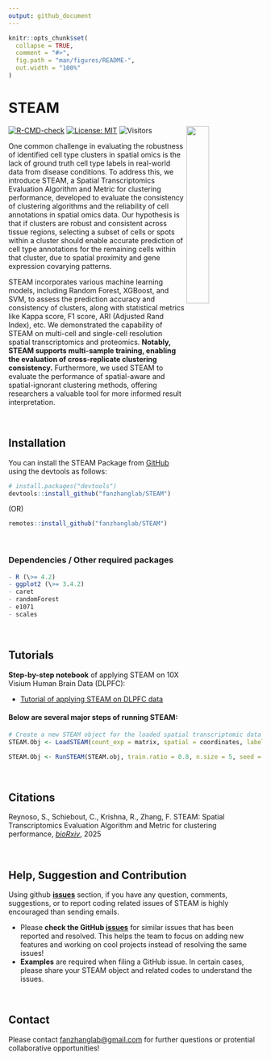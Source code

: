 ```yaml
---
output: github_document
---
```


```r
knitr::opts_chunk$set(
  collapse = TRUE,
  comment = "#>",
  fig.path = "man/figures/README-",
  out.width = "100%"
)
```


# STEAM 

<!-- badges: start -->
[![R-CMD-check](https://github.com/fanzhanglab/STEAM/actions/workflows/check-standard.yaml/badge.svg)](https://github.com/fanzhanglab/STEAM/actions/workflows/check-standard.yaml)
[![License: MIT](https://img.shields.io/badge/License-MIT-yellow.svg)](https://opensource.org/licenses/MIT) 
![Visitors](https://api.visitorbadge.io/api/visitors?path=https%3A%2F%2Fgithub.com%2Ffanzhanglab%2FSTEAM-v2&label=%23Visits&labelColor=%23000000&countColor=%2300c00B&style=plastic)
<img width="30%" align = "right" src="https://github.com/fanzhanglab/STEAM/blob/alpha/media/STEAM_logo.png">
<!-- badges: end -->
<p align = "justify">

One common challenge in evaluating the robustness of identified cell type clusters in spatial omics is the lack of ground truth cell type labels in real-world data from disease conditions. To address this, we introduce STEAM, a Spatial Transcriptomics Evaluation Algorithm and Metric for clustering performance, developed to evaluate the consistency of clustering algorithms and the reliability of cell annotations in spatial omics data. Our hypothesis is that if clusters are robust and consistent across tissue regions, selecting a subset of cells or spots within a cluster should enable  accurate prediction of cell type annotations for the remaining cells within that cluster, due to spatial proximity and gene expression covarying patterns. 

STEAM incorporates various machine learning models, including Random Forest, XGBoost, and SVM, to assess the prediction accuracy and consistency of clusters, along with statistical metrics like Kappa score, F1 score, ARI (Adjusted Rand Index), etc. We demonstrated the capability of STEAM on multi-cell and single-cell resolution spatial transcriptomics and proteomics. **Notably,  STEAM supports multi-sample training, enabling the evaluation of cross-replicate clustering consistency.** Furthermore, we used STEAM to evaluate the performance of spatial-aware and spatial-ignorant clustering methods, offering researchers a valuable tool for more informed result interpretation.
</p>


<!-- <img width="100%" align = "center" src="https://github.com/fanzhanglab/STEAM/blob/main/man/figures/Figure1.png"> -->

</br>

## Installation

You can install the STEAM Package from
[GitHub](https://github.com/fanzhanglab/STEAM/) using the devtools as
follows:

``` r
# install.packages("devtools")
devtools::install_github("fanzhanglab/STEAM")
```
(OR)

``` r
remotes::install_github("fanzhanglab/STEAM")
```
<br/>

### Dependencies / Other required packages

``` r
- R (\>= 4.2)
- ggplot2 (\>= 3.4.2)
- caret
- randomForest
- e1071
- scales
```
<br/>

## Tutorials

**Step-by-step notebook** of applying STEAM on 10X Visium Human Brain Data (DLPFC):

- <a href="https://htmlpreview.github.io/?https://github.com/fanzhanglab/STEAM/blob/main/vignettes/Tutorial_STEAM_DLPFC.html"> Tutorial of applying STEAM on DLPFC data </a>


#### Below are several major steps of running STEAM:

``` r
# Create a new STEAM object for the loaded spatial transcriptomic data
STEAM.Obj <- LoadSTEAM(count_exp = matrix, spatial = coordinates, labels = labels, Seurat.obj = NULL)
```

``` r
STEAM.Obj <- RunSTEAM(STEAM.obj, train.ratio = 0.8, n.size = 5, seed = 123, cv.folds = 10, cv.repeats = 3, trainval.ratio = 0.8, model = "rf", n.tree = 500, kernel = 'linear', train.folder.name = 'train.out', allowParallel = FALSE)

```

<br/>

## Citations

Reynoso, S., Schiebout, C., Krishna, R., Zhang, F. STEAM: Spatial Transcriptomics Evaluation Algorithm and Metric for clustering performance, [*bioRxiv*](link), 2025

<br/>

## Help, Suggestion and Contribution

Using github [**issues**](https://github.com/fanzhanglab/STEAM/issues)
section, if you have any question, comments, suggestions, or to report
coding related issues of STEAM is highly encouraged than sending
emails.

- Please **check the GitHub
  [issues](https://github.com/fanzhanglab/STEAM/issues)** for similar
  issues that has been reported and resolved. This helps the team to
  focus on adding new features and working on cool projects instead of
  resolving the same issues!
- **Examples** are required when filing a GitHub issue. In certain
  cases, please share your STEAM object and related codes to understand
  the issues.
  
<br/>

## Contact 

Please contact [fanzhanglab@gmail.com](fanzhanglab@gmail.com) for further questions or protential collaborative opportunities!

